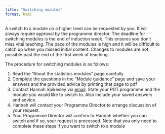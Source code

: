 ```yaml
---
title: "Switching modules"
format: html
---
```


A switch to a module on a higher level can be requested by you. It will always require approval by the programme director. The deadline for switching modules is the end of induction week. This ensures you don't miss vital teaching. The pace of the modules is high and it will be difficult to catch up when you missed initial content. Changes to modules are not possible past the end of the first week of teaching.

The procedure for switching modules is as follows:

1. Read the "About the statistics modules" page carefully 
2. Complete the questions in the "Module guidance" page and save your answers and the provided advice by printing that page to pdf
3. Contact Hannah Spikesley via [email](mailto:h.spikesley@ucl.ac.uk). State your PGT programme and the module you would like to switch to. Also include your saved answers and advice.
4. Hannah will contact your Programme Director to arrange discussion of your request.
5. Your Programme Director will confirm to Hannah whether you can switch and if so, your request is processed. 
Note that you only need to complete these steps if you want to switch to a module 
